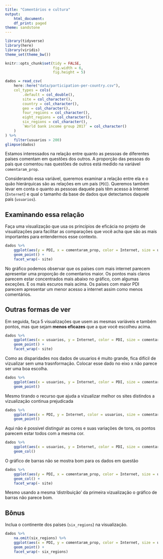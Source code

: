 ```yaml
---
title: "Comentários e cultura"
output:
    html_document:
    df_print: paged
theme: sandstone
---
```


```r
library(tidyverse)
library(here)
library(viridis)
theme_set(theme_bw())

knitr::opts_chunk$set(tidy = FALSE,
                      fig.width = 6,
                      fig.height = 5)
```

```r
dados = read_csv(
    here::here("data/participation-per-country.csv"),
    col_types = cols(
        .default = col_double(),
        site = col_character(),
        country = col_character(),
        geo = col_character(),
        four_regions = col_character(),
        eight_regions = col_character(),
        six_regions = col_character(),
        `World bank income group 2017` = col_character()
    )
) %>% 
    filter(usuarios > 200)
glimpse(dados)
```

Estamos interessados na relação entre quanto as pessoas de diferentes países comentam em questões dos outros. A proporção das pessoas do país que comentou nas questões de outros está medido na variável `comentaram_prop`. 

Considerando essa variável, queremos examinar a relação entre ela e o quão hierárquicas são as relações em um país (`PDI`). Queremos também levar em conta o quanto as pessoas daquele país têm acesso à Internet (`Internet`) e qual o tamanho da base de dados que detectamos daquele país (`usuarios`). 

## Examinando essa relação

Faça uma visualização que usa os princípios de eficácia no projeto de visualizações para facilitar as comparações que você acha que são as mais importantes para entendermos esse contexto. 
```r
dados %>% 
    ggplot(aes(y = PDI, x = comentaram_prop, color = Internet, size = usuarios) ) +
    geom_point() +
    facet_wrap(~ site)
```

No gráfico podemos observar que os países com mais internet parecem apresentar uma proporção de comentarios maior. Os pontos mais claros parecem estar concentrados mais abaixo no gráfico, com algumas exceções. E os mais escuros mais acima. Os países com maior PDI parecem apresentar um menor acesso a internet assim como menos comentários.

## Outras formas de ver

Em seguida, faça 5 visualizações que usem as mesmas variáveis e também pontos, mas que sejam **menos eficazes** que a que você escolheu acima. 

```r
dados %>% 
    ggplot(aes(x = usuarios, y = Internet, color = PDI, size = comentaram_prop) ) +
    geom_point() +
    facet_wrap(~ site)
```

Como as disparidades nos dados de usuarios é muito grande, fica difícil de vizualizar sem uma trasnformação. Colocar esse dado no eixo x não parece ser uma boa escolha.

```r
dados %>% 
    ggplot(aes(x = usuarios, y = Internet, color = PDI, size = comentaram_prop) ) +
    geom_point() 
```

Mesmo tirando o recurso que ajuda a vizualizar melhor os sites distindos a vizualização continua prejudicada

```r
dados %>% 
    ggplot(aes(x = PDI, y = Internet, color = usuarios, size = comentaram_prop) ) +
    geom_point() 
```

Aqui não é possivel distinguir as cores e suas variações de tons, os pontos parecem estar todos com a mesma cor.

```r
dados %>% 
    ggplot(aes(x = usuarios, y = Internet, color = PDI, size = comentaram_prop) ) +
    geom_col() 
```

O gráfico de barras não se mostra bom para os dados em questão

```r
dados %>% 
    ggplot(aes(y = PDI, x = comentaram_prop, color = Internet, size = usuarios) ) +
    geom_col() +
    facet_wrap(~ site)
```

Mesmo usando a mesma 'distribuição' da primeira vizualização o gráfico de barras não parece bom.   

## Bônus

Inclua o continente dos países (`six_regions`) na visualização.

```r

dados %>% 
    na.omit(six_regions) %>% 
    ggplot(aes(x = PDI, y = comentaram_prop, color = Internet, size = usuarios, shape =  site)) +
    geom_point() +
    facet_wrap(~ six_regions)
```


